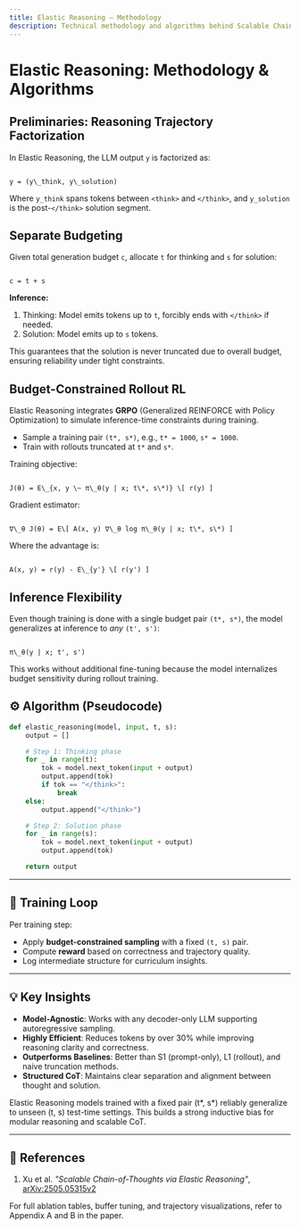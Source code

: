 ```yaml
---
title: Elastic Reasoning — Methodology
description: Technical methodology and algorithms behind Scalable Chain-of-Thoughts via Elastic Reasoning.
---
```


# Elastic Reasoning: Methodology & Algorithms

## Preliminaries: Reasoning Trajectory Factorization

In Elastic Reasoning, the LLM output `y` is factorized as:

```

y = (y\_think, y\_solution)

```

Where `y_think` spans tokens between `<think>` and `</think>`, and `y_solution` is the post-`</think>` solution segment.

## Separate Budgeting

Given total generation budget `c`, allocate `t` for thinking and `s` for solution:

```

c = t + s

```

**Inference:**
1. Thinking: Model emits tokens up to `t`, forcibly ends with `</think>` if needed.
2. Solution: Model emits up to `s` tokens.

This guarantees that the solution is never truncated due to overall budget, ensuring reliability under tight constraints.

## Budget-Constrained Rollout RL

Elastic Reasoning integrates **GRPO** (Generalized REINFORCE with Policy Optimization) to simulate inference-time constraints during training.

- Sample a training pair `(t*, s*)`, e.g., `t* = 1000`, `s* = 1000`.
- Train with rollouts truncated at `t*` and `s*`.

Training objective:

```

J(θ) = E\_{x, y \~ π\_θ(y | x; t\*, s\*)} \[ r(y) ]

```

Gradient estimator:

```

∇\_θ J(θ) = E\[ A(x, y) ∇\_θ log π\_θ(y | x; t\*, s\*) ]

```

Where the advantage is:

```

A(x, y) = r(y) - E\_{y'} \[ r(y') ]

```

## Inference Flexibility

Even though training is done with a single budget pair `(t*, s*)`, the model generalizes at inference to *any* `(t', s')`:

```

π\_θ(y | x; t', s')

````

This works without additional fine-tuning because the model internalizes budget sensitivity during rollout training.

## ⚙️ Algorithm (Pseudocode)

```python
def elastic_reasoning(model, input, t, s):
    output = []

    # Step 1: Thinking phase
    for _ in range(t):
        tok = model.next_token(input + output)
        output.append(tok)
        if tok == "</think>":
            break
    else:
        output.append("</think>")

    # Step 2: Solution phase
    for _ in range(s):
        tok = model.next_token(input + output)
        output.append(tok)

    return output
````

---

## 🧪 Training Loop

Per training step:

* Apply **budget-constrained sampling** with a fixed `(t, s)` pair.
* Compute **reward** based on correctness and trajectory quality.
* Log intermediate structure for curriculum insights.

---

## 💡 Key Insights

* **Model-Agnostic**: Works with any decoder-only LLM supporting autoregressive sampling.
* **Highly Efficient**: Reduces tokens by over 30% while improving reasoning clarity and correctness.
* **Outperforms Baselines**: Better than S1 (prompt-only), L1 (rollout), and naive truncation methods.
* **Structured CoT**: Maintains clear separation and alignment between thought and solution.

<Note title="Generalization">
Elastic Reasoning models trained with a fixed pair (t*, s*) reliably generalize to unseen (t, s) test-time settings. This builds a strong inductive bias for modular reasoning and scalable CoT.
</Note>

---

## 📎 References

1. Xu et al. *"Scalable Chain-of-Thoughts via Elastic Reasoning"*, [arXiv:2505.05315v2](https://arxiv.org/abs/2505.05315)

For full ablation tables, buffer tuning, and trajectory visualizations, refer to Appendix A and B in the paper.
